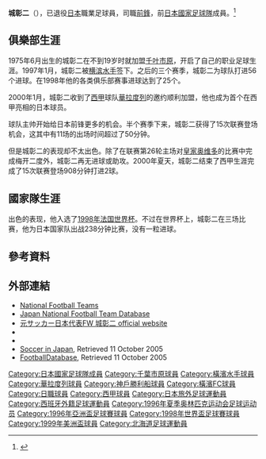 {{noteta|G1=足球}}{{Infobox football biography
|name=城彰二
|image=[[File:Shoji_Jo_Visa_ゴォーーール・デイ.jpg|300px]]
|fullname=城彰二
|birth_date={{Birth date and age|1975|6|17}}
|cityofbirth=[[北海道|北海道]][[室蘭市|室蘭市]]
|countryofbirth={{JPN}}
|height=
|position=[[前鋒_(足球)|前鋒]]
|currentclub=已退役
|years1=1994–1996
|clubs1=[[千葉市原|千葉市原]]
|caps1=99
|goals1=35
|years2=1997–2002
|clubs2=[[橫濱水手|橫濱水手]]
|caps2=106
|goals2=59
|years3=1999–2000
|clubs3= → [[皇家巴利亞多利德足球俱樂部|華拉度列]] (外借)
|caps3=15
|goals3=2
|years4=2002
|clubs4= → [[神戶勝利船|神戶勝利船]] (外借)
|caps4=25
|goals4=1
|years5=2003–2006
|clubs5=[[橫濱FC|橫濱FC]]
|caps5=151
|goals5=44
|nationalyears1=1996
|nationalteam1=[[日本23歲以下足球代表隊|日本U-23]]
|nationalcaps1=3
|nationalgoals1=0
|nationalyears2=1995–2001
|nationalteam2=[[日本國家足球隊|日本]]
|nationalcaps2=35 
|nationalgoals2=7
| pcupdate = 2006年12月2日 
| ntupdate = 2001年3月24日
}}
'''城彰二'''（{{Bd|1975年|6月17日||}}），已退役[[日本|日本]]職業足球員，司職[[前鋒_(足球)|前鋒]]，前[[日本國家足球隊|日本國家足球隊]]成員。<ref name=nationalteam>{{Cite news|title=城　彰二|work=サッカー日本代表データベース|url=http://www.jfootball-db.com/players_sa/shoji_jo.html|accessdate=2020-04-21|archive-date=2019-02-26|archive-url=https://web.archive.org/web/20190226064843/http://www.jfootball-db.com/players_sa/shoji_jo.html|dead-url=no}}</ref>

==俱樂部生涯==
1975年6月出生的城彰二在不到19岁时就加盟[[千叶市原|千叶市原]]，开启了自己的职业足球生涯。1997年1月，城彰二被[[横滨水手|横滨水手]]签下。之后的三个赛季，城彰二为球队打进56个进球。在1998年他的各类俱乐部赛事进球达到了25个。

2000年1月，城彰二收到了[[西甲|西甲]]球队[[皇家巴利亞多利德足球俱樂部|華拉度列]]的邀约顺利加盟，他也成为首个在西甲亮相的日本球员。

球队主帅开始给日本前锋更多的机会。半个赛季下来，城彰二获得了15次联赛登场机会，这其中有11场的出场时间超过了50分钟。

但是城彰二的表现却不太出色。除了在联赛第26轮主场对[[皇家奥维多|皇家奥维多]]的比赛中完成梅开二度外，城彰二再无进球或助攻。2000年夏天，城彰二结束了西甲生涯完成了15次联赛登场908分钟打进2球。

==國家隊生涯==
出色的表现，他入选了[[1998年法国世界杯|1998年法国世界杯]]。不过在世界杯上，城彰二在三场比赛，他为日本国家队出战238分钟比赛，没有一粒进球。

==參考資料==
{{Reflist}}

==外部連結==
*[http://www.national-football-teams.com/v2/player.php?id=16226 National Football Teams]
*[https://web.archive.org/web/20130922171941/http://www.japannationalfootballteam.com/en/players/jo_shoji.html Japan National Football Team Database]
*[http://jo-shoji.com/ 元サッカー日本代表FW 城彰二 official website] {{Wayback|url=http://jo-shoji.com/ |date=20201128162732 }}
* {{J.League player}}
*{{FIFA player|156046}}
* [http://www.wldcup.com/Asia/j2/fulie/jo.html Soccer in Japan]{{Wayback|url=http://www.wldcup.com/Asia/j2/fulie/jo.html |date=20050509041050 }}, Retrieved 11 October 2005
* [http://footballdatabase.com/site/players/index.php?dumpPlayer=884 FootballDatabase], Retrieved 11 October 2005

{{1996年奥运会男子足球日本参赛名单}}
{{1996年亞洲盃足球賽日本參賽名單}}
{{1998年世界盃足球賽日本參賽名單}}
{{1999年美洲盃足球賽日本參賽名單}}

{{Authority control}}

[[Category:日本國家足球隊成員|Category:日本國家足球隊成員]]
[[Category:千葉市原球員|Category:千葉市原球員]]
[[Category:橫濱水手球員|Category:橫濱水手球員]]
[[Category:華拉度列球員|Category:華拉度列球員]]
[[Category:神戶勝利船球員|Category:神戶勝利船球員]]
[[Category:橫濱FC球員|Category:橫濱FC球員]]
[[Category:日職球員|Category:日職球員]]
[[Category:西甲球員|Category:西甲球員]]
[[Category:日本旅外足球運動員|Category:日本旅外足球運動員]]
[[Category:西班牙外籍足球運動員|Category:西班牙外籍足球運動員]]
[[Category:1996年夏季奥林匹克运动会足球运动员|Category:1996年夏季奥林匹克运动会足球运动员]]
[[Category:1996年亞洲盃足球賽球員|Category:1996年亞洲盃足球賽球員]]
[[Category:1998年世界盃足球賽球員|Category:1998年世界盃足球賽球員]]
[[Category:1999年美洲盃球員|Category:1999年美洲盃球員]]
[[Category:北海道足球運動員|Category:北海道足球運動員]]